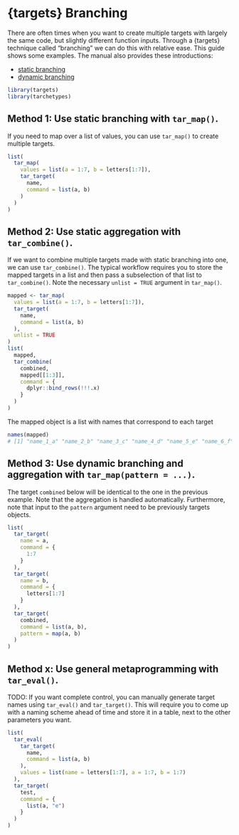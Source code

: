 # {targets} Branching

There are often times when you want to create multiple targets with largely the
same code, but slightly different function inputs. Through a {targets} technique
called "branching" we can do this with relative ease. This guide shows some
examples. The manual also provides these introductions:

- [static branching](https://books.ropensci.org/targets/static.html)
- [dynamic branching](https://books.ropensci.org/targets/dynamic.html)

```r
library(targets)
library(tarchetypes)
```

## Method 1: Use static branching with `tar_map()`.

If you need to map over a list of values, you can use `tar_map()` to create
multiple targets.

```r
list(
  tar_map(
    values = list(a = 1:7, b = letters[1:7]),
    tar_target(
      name,
      command = list(a, b)
    )
  )
)
```

## Method 2: Use static aggregation with `tar_combine()`.

If we want to combine multiple targets made with static branching into one, we
can use `tar_combine()`. The typical workflow requires you to store the mapped
targets in a list and then pass a subselection of that list to `tar_combine()`.
Note the necessary `unlist = TRUE` argument in `tar_map()`.

```r
mapped <- tar_map(
  values = list(a = 1:7, b = letters[1:7]),
  tar_target(
    name,
    command = list(a, b)
  ),
  unlist = TRUE
)
list(
  mapped,
  tar_combine(
    combined,
    mapped[[1:3]],
    command = {
      dplyr::bind_rows(!!!.x)
    }
  )
)
```

The mapped object is a list with names that correspond to each target

```r
names(mapped)
# [1] "name_1_a" "name_2_b" "name_3_c" "name_4_d" "name_5_e" "name_6_f" "name_7_g"
```

## Method 3: Use dynamic branching and aggregation with `tar_map(pattern = ...)`.

The target `combined` below will be identical to the one in the previous
example. Note that the aggregation is handled automatically. Furthermore, note
that input to the `pattern` argument need to be previously targets objects.

```r
list(
  tar_target(
    name = a,
    command = {
      1:7
    }
  ),
  tar_target(
    name = b,
    command = {
      letters[1:7]
    }
  ),
  tar_target(
    combined,
    command = list(a, b),
    pattern = map(a, b)
  )
)
```

## Method x: Use general metaprogramming with `tar_eval()`.

TODO: If you want complete control, you can manually generate target names using
`tar_eval()` and `tar_target()`. This will require you to come up with a naming
scheme ahead of time and store it in a table, next to the other parameters you
want.

```r
list(
  tar_eval(
    tar_target(
      name,
      command = list(a, b)
    ),
    values = list(name = letters[1:7], a = 1:7, b = 1:7)
  ),
  tar_target(
    test,
    command = {
      list(a, "e")
    }
  )
)
```
